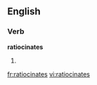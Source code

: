 
==English==

===Verb===
'''ratiocinates'''

# {{third-person singular of|[[ratiocinate]]}}

[[fr:ratiocinates]]
[[vi:ratiocinates]]